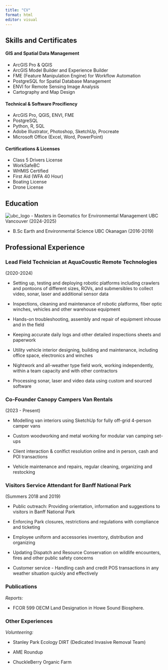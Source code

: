 ```yaml
---
title: "CV"
format: html
editor: visual
---
```


## Skills and Certificates

#### GIS and Spatial Data Management

-   ArcGIS Pro & QGIS
-   ArcGIS Model Builder and Experience Builder
-   FME (Feature Manipulation Engine) for Workflow Automation
-   PostgreSQL for Spatial Database Management
-   ENVI for Remote Sensing Image Analysis
-   Cartography and Map Design

#### Technical & Software Procifiency

-   ArcGIS Pro, QGIS, ENVI, FME
-   PostgreSQL
-   Python, R, SQL
-   Adobe Illustrator, Photoshop, SketchUp, Procreate
-   Microsoft Office (Excel, Word, PowerPoint)

#### Certifications & Licenses

-   Class 5 Drivers License
-   WorkSafeBC
-   WHMIS Certified
-   First Aid (WFA 40 Hour)
-   Boating License
-   Drone License

## Education

![ubc_logo](images/UBC_logo.png)
-   Masters in Geomatics for Environmental Management UBC Vancouver (2024-2025)

-   B.Sc Earth and Environmental Science UBC Okanagan (2016-2019)

## Professional Experience

### Lead Field Technician at AquaCoustic Remote Technologies

(2020-2024)

-   Setting up, testing and deploying robotic platforms including crawlers and pontoons of different sizes, ROVs, and submersibles to collect video, sonar, laser and additional sensor data

-   Inspections, cleaning and maintenance of robotic platforms, fiber optic winches, vehicles and other warehouse equipment

-   Hands-on troubleshooting, assembly and repair of equipment inhouse and in the field

-   Keeping accurate daily logs and other detailed inspections sheets and paperwork

-   Utility vehicle interior designing, building and maintenance, including office space, electronics and winches

-   Nightwork and all-weather type field work, working independently, within a team capacity and with other contractors

-   Processing sonar, laser and video data using custom and sourced software\

### Co-Founder Canopy Campers Van Rentals

(2023 - Present)

-   Modelling van interiors using SketchUp for fully off-grid 4-person camper vans

-   Custom woodworking and metal working for modular van camping set-ups

-   Client interaction & conlfict resolution online and in person, cash and POI transactions

-   Vehicle maintenance and repairs, regular cleaning, organizing and restocking

### Visitors Service Attendant for Banff National Park

(Summers 2018 and 2019)

-   Public outreach: Providing orientation, information and suggestions to visitors in Banff National Park

-   Enforcing Park closures, restrictions and regulations with compliance and ticketing

-   Employee uniform and accessories inventory, distribution and organizing

-   Updating Dispatch and Resource Conservation on wildlife encounters, fires and other public safety concerns

-   Customer service - Handling cash and credit POS transactions in any weather situation quickly and effectively

### Publications

*Reports:*

-   FCOR 599 OECM Land Designation in Howe Sound Biosphere.

### Other Experiences

*Volunteering:*

-   Stanley Park Ecology DIRT (Dedicated Invasive Removal Team)

-   AME Roundup

-   ChuckleBerry Organic Farm
